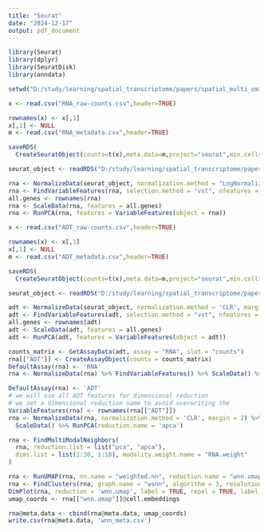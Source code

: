 ---
title: "Seurat"
date: "2024-12-17"
output: pdf_document
---

```{r}
library(Seurat)
library(dplyr)
library(SeuratDisk)
library(anndata)
```

```{r}
setwd("D:/study/learning/spatial_transcriptome/papers/spatial_multi_omics-main/data/Mouse_Spleen_1")
```

```{r}
x <- read.csv("RNA_raw-counts.csv",header=TRUE)

rownames(x) <- x[,1]
x[,1] <- NULL
m <- read.csv("RNA_metadata.csv",header=TRUE)

saveRDS(
  CreateSeuratObject(counts=t(x),meta.data=m,project="seurat",min.cells=10,min.features=0), "RNA.Rds")
```

```{r}
seurat_object <- readRDS("D:/study/learning/spatial_transcriptome/papers/spatial_multi_omics-main/data/Mouse_Spleen_1/R/RNA.Rds")
```

```{r}
rna <- NormalizeData(seurat_object, normalization.method = "LogNormalize", scale.factor = 10000)
rna <- FindVariableFeatures(rna, selection.method = "vst", nfeatures = 3000)
all.genes <- rownames(rna)
rna <- ScaleData(rna, features = all.genes)
rna <- RunPCA(rna, features = VariableFeatures(object = rna))
```

```{r}
x <- read.csv("ADT_raw-counts.csv",header=TRUE)

rownames(x) <- x[,1]
x[,1] <- NULL
m <- read.csv("ADT_metadata.csv",header=TRUE)

saveRDS(
  CreateSeuratObject(counts=t(x),meta.data=m,project="seurat",min.cells=0,min.features=0), "ADT.Rds")
```

```{r}
seurat_object <- readRDS("D:/study/learning/spatial_transcriptome/papers/spatial_multi_omics-main/data/Mouse_Spleen_1/R/ADT.Rds")
```

```{r}
adt <- NormalizeData(seurat_object, normalization.method = 'CLR', margin = 2)
adt <- FindVariableFeatures(adt, selection.method = "vst", nfeatures = 3000)
all.genes <- rownames(adt)
adt <- ScaleData(adt, features = all.genes)
adt <- RunPCA(adt, features = VariableFeatures(object = adt))
```

```{r}
counts_matrix <- GetAssayData(adt, assay = "RNA", slot = "counts")
rna[["ADT"]] <- CreateAssayObject(counts = counts_matrix)
DefaultAssay(rna) <- 'RNA'
rna <- NormalizeData(rna) %>% FindVariableFeatures() %>% ScaleData() %>% RunPCA()

DefaultAssay(rna) <- 'ADT'
# we will use all ADT features for dimensional reduction
# we set a dimensional reduction name to avoid overwriting the 
VariableFeatures(rna) <- rownames(rna[["ADT"]])
rna <- NormalizeData(rna, normalization.method = 'CLR', margin = 2) %>% 
  ScaleData() %>% RunPCA(reduction.name = 'apca')

rna <- FindMultiModalNeighbors(
  rna, reduction.list = list("pca", "apca"), 
  dims.list = list(1:30, 1:18), modality.weight.name = "RNA.weight"
)

rna <- RunUMAP(rna, nn.name = "weighted.nn", reduction.name = "wnn.umap", reduction.key = "wnnUMAP_")
rna <- FindClusters(rna, graph.name = "wsnn", algorithm = 3, resolution = 0.85, verbose = FALSE)
DimPlot(rna, reduction = 'wnn.umap', label = TRUE, repel = TRUE, label.size = 2.5)
umap_coords <- rna[["wnn.umap"]]@cell.embeddings

rna@meta.data <- cbind(rna@meta.data, umap_coords)
write.csv(rna@meta.data, 'wnn_meta.csv')
```
